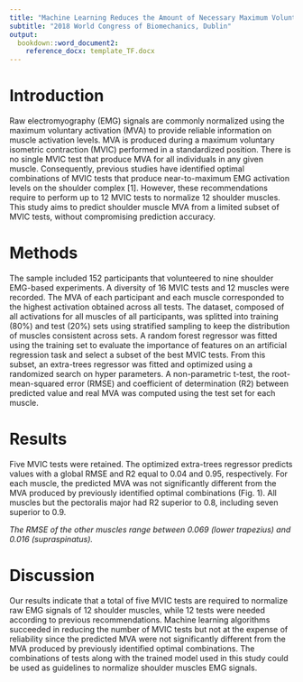 ```yaml
---
title: "Machine Learning Reduces the Amount of Necessary Maximum Voluntary Isometric Contractions Tests of the Shoulder Muscles"
subtitle: "2018 World Congress of Biomechanics, Dublin"
output:
  bookdown::word_document2:
    reference_docx: template_TF.docx
---
```


# Introduction
Raw electromyography (EMG) signals are commonly normalized using the maximum voluntary activation (MVA) to provide reliable information on muscle activation levels.
MVA is produced during a maximum voluntary isometric contraction (MVIC) performed in a standardized position.
There is no single MVIC test that produce MVA for all individuals in any given muscle.
Consequently, previous studies have identified optimal combinations of MVIC tests that produce near-to-maximum EMG activation levels on the shoulder complex [1].
However, these recommendations require to perform up to 12 MVIC tests to normalize 12 shoulder muscles.
This study aims to predict shoulder muscle MVA from a limited subset of MVIC tests, without compromising prediction accuracy.

# Methods
The sample included 152 participants that volunteered to nine shoulder EMG-based experiments. A diversity of 16 MVIC tests and 12 muscles were recorded.
The MVA of each participant and each muscle corresponded to the highest activation obtained across all tests.
The dataset, composed of all activations for all muscles of all participants, was splitted into training (80%) and test (20%) sets using stratified sampling to keep the distribution of muscles consistent across sets.
A random forest regressor was fitted using the training set to evaluate the importance of features on an artificial regression task and select a subset of the best MVIC tests.
From this subset, an extra-trees regressor was fitted and optimized using a randomized search on hyper parameters.
A non-parametric t-test, the root-mean-squared error (RMSE) and coefficient of determination (R2) between predicted value and real MVA was computed using the test set for each muscle.

# Results
Five MVIC tests were retained. The optimized extra-trees regressor predicts values with a global RMSE and R2 equal to 0.04 and 0.95, respectively.
For each muscle, the predicted MVA was not significantly different from the MVA produced by previously identified optimal combinations (Fig. 1).
All muscles but the pectoralis major had R2 superior to 0.8, including seven superior to 0.9.

*The RMSE of the other muscles range between 0.069 (lower trapezius) and 0.016 (supraspinatus).*

# Discussion
Our results indicate that a total of five MVIC tests are required to normalize raw EMG signals of 12 shoulder muscles, while 12 tests were needed according to previous recommendations.
Machine learning algorithms succeeded in reducing the number of MVIC tests but not at the expense of reliability since the predicted MVA were not significantly different from the MVA produced by previously identified optimal combinations.
The combinations of tests along with the trained model used in this study could be used as guidelines to normalize shoulder muscles EMG signals.

